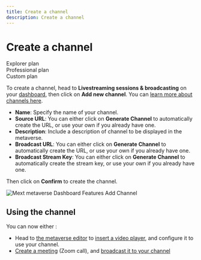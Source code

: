 ```yaml
---
title: Create a channel
description: Create a channel
---
```


# Create a channel

<div class="flex-row">
  <div class="plan">Explorer plan</div>
  <div class="plan">Professional plan</div>
  <div class="plan">Custom plan</div>
</div>

To create a channel, head to **Livestreaming sessions & broadcasting** on your [dashboard](https://dashboard.mext.app/metaverse), then click on **Add new channel**.
You can [learn more about channels here](/docs/metaverse/manage-your-events/metaverse-tv/how-channels-work).

- **Name**: Specify the name of your channel.
- **Source URL**: You can either click on **Generate Channel** to automatically create the URL, or use your own if you already have one.
- **Description**: Include a description of channel to be displayed in the metaverse.
- **Broadcast URL**: You can either click on **Generate Channel** to automatically create the URL, or use your own if you already have one.
- **Broadcast Stream Key**: You can either click on **Generate Channel** to automatically create the stream key, or use your own if you already have one.

Then click on **Confirm** to create the channel.

![Mext metaverse Dashboard Features Add Channel](/img/metaverse/add-channel.jpg)

## Using the channel

You can now either :

- Head to [the metaverse editor](/docs/metaverse/manage-your-metaverse/customize-your-metaverse/metaverse-editor) to [insert a video player](/docs/metaverse/manage-your-metaverse/customize-your-metaverse/types-of-models/videos-and-screens), and configure it to use your channel.
- [Create a meeting](/docs/metaverse/manage-your-events/video-meetings/create-a-meeting) (Zoom call), and [broadcast it to your channel](/docs/metaverse/manage-your-events/metaverse-tv/broadcasting-a-meeting)
